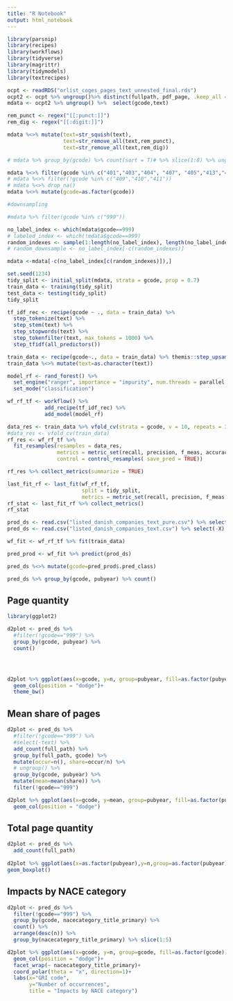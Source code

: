 ```yaml
---
title: "R Notebook"
output: html_notebook
---
```




```r

library(parsnip)
library(recipes)
library(workflows)
library(tidyverse)
library(magrittr)
library(tidymodels)
library(textrecipes)

```



```r
ocpt <- readRDS("orlist_coges_pages_text_unnested_final.rds")
ocpt2 <- ocpt %>% ungroup()%>% distinct(fullpath, pdf_page, .keep_all = TRUE)
mdata <- ocpt2 %>% ungroup() %>%  select(gcode,text)
```


```r
rem_punct <- regex("[[:punct:]]")
rem_dig <- regex("[[:digit:]]")

mdata %<>% mutate(text=str_squish(text),
                  text=str_remove_all(text,rem_punct),
                  text=str_remove_all(text,rem_dig))

# mdata %>% group_by(gcode) %>% count(sort = T)# %>% slice(1:8) %>% ungroup() # %>% ggplot(aes(x = gcode, y = n)) + geom_col()

mdata %<>% filter(gcode %in% c("401","403","404", "407", "405","413","414","417","416","999"))
# mdata %<>% filter(!gcode %in% c("409","410","411"))
# mdata %<>% drop_na()
mdata %<>% mutate(gcode=as.factor(gcode))
```


```r
#downsampling

#mdata %>% filter(gcode %in% c("999"))

no_label_index <- which(mdata$gcode==999)
# labeled_index <- which(!mdata$gcode==999)
random_indexes <- sample(1:length(no_label_index), length(no_label_index)-300, replace=F)
# random_downsample <- no_label_index[-c(random_indexes)]

mdata <-mdata[-c(no_label_index[c(random_indexes)]),]
```


```r
set.seed(1234)
tidy_split <- initial_split(mdata, strata = gcode, prop = 0.7)
train_data <- training(tidy_split)
test_data <- testing(tidy_split)
tidy_split
```


```r
tf_idf_rec <- recipe(gcode ~ ., data = train_data) %>%
  step_tokenize(text) %>%
  step_stem(text) %>%
  step_stopwords(text) %>%
  step_tokenfilter(text, max_tokens = 1000) %>%
  step_tfidf(all_predictors())

train_data <- recipe(gcode~., data = train_data) %>% themis::step_upsample(gcode) %>% prep() %>% juice()
train_data %<>% mutate(text=as.character(text))
```


```r
model_rf <- rand_forest() %>%
  set_engine("ranger", importance = "impurity", num.threads = parallel::detectCores()) %>%
  set_mode("classification")

wf_rf_tf <- workflow() %>%
            add_recipe(tf_idf_rec) %>%
            add_model(model_rf) 

```


```r
data_res <- train_data %>% vfold_cv(strata = gcode, v = 10, repeats = 3)
#data_res <- vfold_cv(train_data)
rf_res <- wf_rf_tf %>%
  fit_resamples(resamples = data_res,
                metrics = metric_set(recall, precision, f_meas, accuracy, kap, roc_auc, sens),
                control = control_resamples( save_pred = TRUE))

rf_res %>% collect_metrics(summarize = TRUE)
```


```r
last_fit_rf <- last_fit(wf_rf_tf,
                        split = tidy_split,
                        metrics = metric_set(recall, precision, f_meas, accuracy, kap, roc_auc, sens))
rf_stat <- last_fit_rf %>% collect_metrics()
rf_stat
```

```r
prod_ds <- read.csv("listed_danish_companies_text_pure.csv") %>% select(-X)
pred_ds <- read.csv("listed_danish_companies_text.csv") %>% select(-X)
```


```r
wf_fit <- wf_rf_tf %>% fit(train_data)

pred_prod <- wf_fit %>% predict(prod_ds)

pred_ds %<>% mutate(gcode=pred_prod$.pred_class)

```

```r

pred_ds %>% group_by(gcode, pubyear) %>% count()

```
## Page quantity
```r

library(ggplot2)

d2plot <- pred_ds %>%
  #filter(!gcode=="999") %>%
  group_by(gcode, pubyear) %>% 
  count() 




d2plot %>% ggplot(aes(x=gcode, y=n, group=pubyear, fill=as.factor(pubyear)))+
  geom_col(position = "dodge")+
  theme_bw()

```
## Mean share of pages
```r
d2plot <- pred_ds %>%
  #filter(!gcode=="999") %>%
  #select(-text) %>% 
  add_count(full_path) %>% 
  group_by(full_path, gcode) %>% 
  mutate(occur=n(), share=occur/n) %>% 
  # ungroup() %>% 
  group_by(gcode, pubyear) %>% 
  mutate(mean=mean(share)) %>% 
  filter(!gcode=="999")

d2plot %>% ggplot(aes(x=gcode, y=mean, group=pubyear, fill=as.factor(pubyear)))+
  geom_col(position = "dodge")
```
## Total page quantity
```r
d2plot <- pred_ds %>%
  add_count(full_path)
  
d2plot %>% ggplot(aes(x=as.factor(pubyear),y=n,group=as.factor(pubyear)))+
geom_boxplot()

```

## Impacts by NACE category
```r

d2plot <- pred_ds %>%
  filter(!gcode=="999") %>%
  group_by(gcode, nacecategory_title_primary) %>%
  count() %>%
  arrange(desc(n)) %>%
  group_by(nacecategory_title_primary) %>% slice(1:5)

d2plot %>% ggplot(aes(x=gcode, y=n, group=gcode, fill=as.factor(gcode)))+
  geom_col(position = "dodge")+
  facet_wrap(~ nacecategory_title_primary)+
  coord_polar(theta = "x", direction=1)+
  labs(x="GRI code",
       y="Number of occurrences",
       title = "Impacts by NACE category")


```

